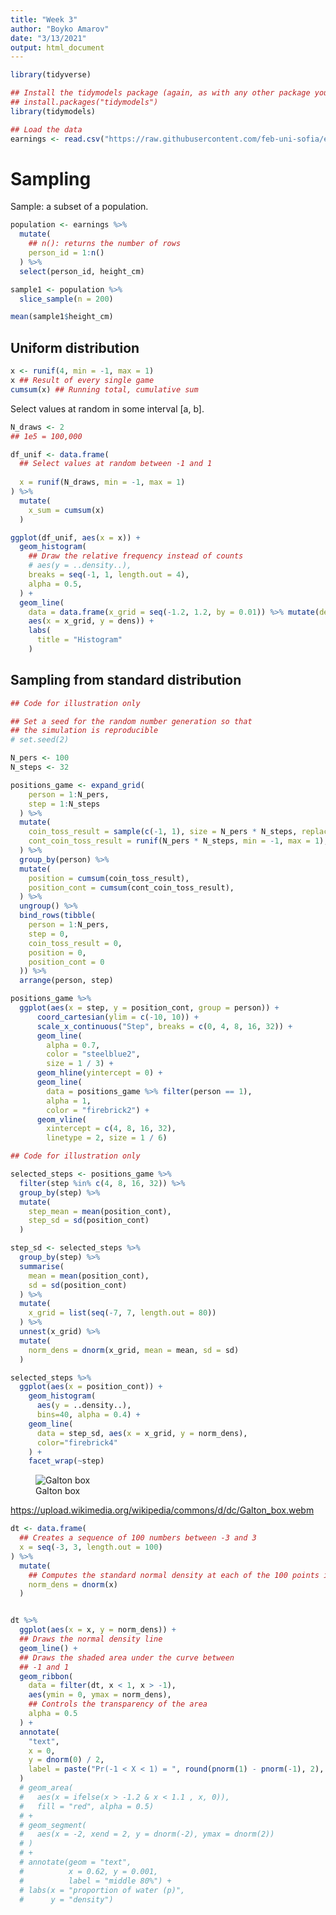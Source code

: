 ```yaml
---
title: "Week 3"
author: "Boyko Amarov"
date: "3/13/2021"
output: html_document
---
```


```r
library(tidyverse)

## Install the tidymodels package (again, as with any other package you need to install in only once)
## install.packages("tidymodels")
library(tidymodels)
```

```r
## Load the data
earnings <- read.csv("https://raw.githubusercontent.com/feb-uni-sofia/econometrics2021/main/data/earnings.csv")
```


# Sampling

Sample: a subset of a population.

```r
population <- earnings %>%
  mutate(
    ## n(): returns the number of rows
    person_id = 1:n()
  ) %>%
  select(person_id, height_cm)

sample1 <- population %>%
  slice_sample(n = 200)

mean(sample1$height_cm)
```


## Uniform distribution


```r
x <- runif(4, min = -1, max = 1)
x ## Result of every single game
cumsum(x) ## Running total, cumulative sum

```


Select values at random in some interval [a, b].

```r
N_draws <- 2
## 1e5 = 100,000

df_unif <- data.frame(
  ## Select values at random between -1 and 1
  
  x = runif(N_draws, min = -1, max = 1)
) %>%
  mutate(
    x_sum = cumsum(x)
  )

ggplot(df_unif, aes(x = x)) +
  geom_histogram(
    ## Draw the relative frequency instead of counts
    # aes(y = ..density..),
    breaks = seq(-1, 1, length.out = 4),
    alpha = 0.5,
  ) +
  geom_line(
    data = data.frame(x_grid = seq(-1.2, 1.2, by = 0.01)) %>% mutate(dens = dunif(x_grid, min = -1, max = 1)),
    aes(x = x_grid, y = dens)) +
    labs(
      title = "Histogram"
    )
```
## Sampling from standard distribution


```r
## Code for illustration only

## Set a seed for the random number generation so that
## the simulation is reproducible
# set.seed(2)

N_pers <- 100
N_steps <- 32

positions_game <- expand_grid(
    person = 1:N_pers,
    step = 1:N_steps
  ) %>%
  mutate(
    coin_toss_result = sample(c(-1, 1), size = N_pers * N_steps, replace = TRUE),
    cont_coin_toss_result = runif(N_pers * N_steps, min = -1, max = 1),
  ) %>%
  group_by(person) %>%
  mutate(
    position = cumsum(coin_toss_result),
    position_cont = cumsum(cont_coin_toss_result),
  ) %>%
  ungroup() %>%
  bind_rows(tibble(
    person = 1:N_pers, 
    step = 0, 
    coin_toss_result = 0, 
    position = 0,
    position_cont = 0
  )) %>%
  arrange(person, step)

positions_game %>%
  ggplot(aes(x = step, y = position_cont, group = person)) +
      coord_cartesian(ylim = c(-10, 10)) +
      scale_x_continuous("Step", breaks = c(0, 4, 8, 16, 32)) +
      geom_line(
        alpha = 0.7, 
        color = "steelblue2",
        size = 1 / 3) +
      geom_hline(yintercept = 0) +
      geom_line(
        data = positions_game %>% filter(person == 1),
        alpha = 1, 
        color = "firebrick2") +
      geom_vline(
        xintercept = c(4, 8, 16, 32),
        linetype = 2, size = 1 / 6)
```

```r
## Code for illustration only

selected_steps <- positions_game %>%
  filter(step %in% c(4, 8, 16, 32)) %>%
  group_by(step) %>%
  mutate(
    step_mean = mean(position_cont),
    step_sd = sd(position_cont)
  )

step_sd <- selected_steps %>%
  group_by(step) %>%
  summarise(
    mean = mean(position_cont),
    sd = sd(position_cont)
  ) %>%
  mutate(
    x_grid = list(seq(-7, 7, length.out = 80))
  ) %>%
  unnest(x_grid) %>%
  mutate(
    norm_dens = dnorm(x_grid, mean = mean, sd = sd)
  )

selected_steps %>%
  ggplot(aes(x = position_cont)) +
    geom_histogram(
      aes(y = ..density..),
      bins=40, alpha = 0.4) +
    geom_line(
      data = step_sd, aes(x = x_grid, y = norm_dens),
      color="firebrick4"
    ) +
    facet_wrap(~step)
```

![Galton box](https://upload.wikimedia.org/wikipedia/commons/c/c1/Galton_box.jpg)

[https://upload.wikimedia.org/wikipedia/commons/d/dc/Galton_box.webm](Video)

```r
dt <- data.frame(
  ## Creates a sequence of 100 numbers between -3 and 3
  x = seq(-3, 3, length.out = 100)
) %>%
  mutate(
    ## Computes the standard normal density at each of the 100 points in x
    norm_dens = dnorm(x)
  )


dt %>%
  ggplot(aes(x = x, y = norm_dens)) +
  ## Draws the normal density line
  geom_line() + 
  ## Draws the shaded area under the curve between 
  ## -1 and 1
  geom_ribbon(
    data = filter(dt, x < 1, x > -1), 
    aes(ymin = 0, ymax = norm_dens),
    ## Controls the transparency of the area
    alpha = 0.5
  ) + 
  annotate(
    "text",
    x = 0,
    y = dnorm(0) / 2,
    label = paste("Pr(-1 < X < 1) = ", round(pnorm(1) - pnorm(-1), 2), sep = " ")
  )
  # geom_area(
  #   aes(x = ifelse(x > -1.2 & x < 1.1 , x, 0)),
  #   fill = "red", alpha = 0.5)
  # +
  # geom_segment(
  #   aes(x = -2, xend = 2, y = dnorm(-2), ymax = dnorm(2))
  # )
  # +
  # annotate(geom = "text",
  #          x = 0.62, y = 0.001,
  #          label = "middle 80%") +
  # labs(x = "proportion of water (p)",
  #      y = "density")
```



